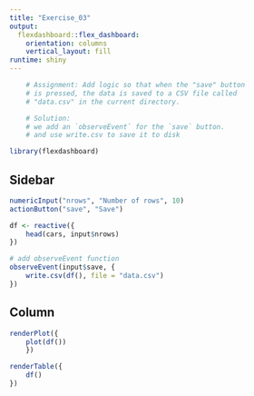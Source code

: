 ```yaml
---
title: "Exercise_03"
output: 
  flexdashboard::flex_dashboard:
    orientation: columns
    vertical_layout: fill
runtime: shiny    
---
```




```r
    
    # Assignment: Add logic so that when the "save" button
    # is pressed, the data is saved to a CSV file called
    # "data.csv" in the current directory.

    # Solution:
    # we add an `observeEvent` for the `save` button.
    # and use write.csv to save it to disk

library(flexdashboard)
```


Sidebar {.sidebar}
--------------------------------------------------------------

```r
numericInput("nrows", "Number of rows", 10)
actionButton("save", "Save")
```

```r
df <- reactive({
    head(cars, input$nrows)
})

# add observeEvent function
observeEvent(input$save, {
    write.csv(df(), file = "data.csv")
})
```


Column
-----------------------------------------------------------

```r
renderPlot({
    plot(df())
    })

renderTable({
    df()
})
```

